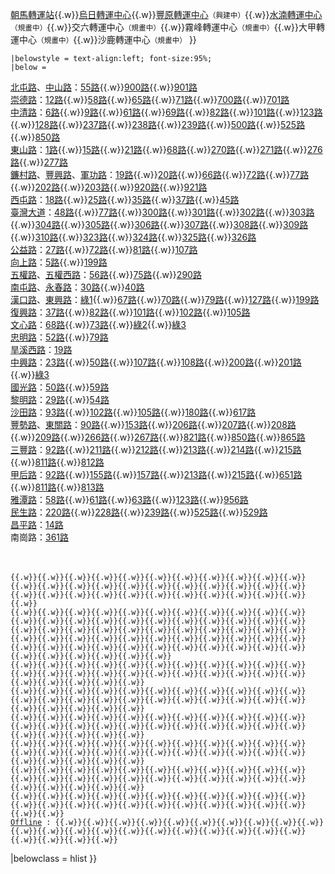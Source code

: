 {{Navbox
|name=臺中市公車
|title=[[臺中市公車]]
|state  = autocollapse
|tracking = <includeonly>no</includeonly>
|bodyclass = hlist
|groupstyle=width:9%
|group1=經營業者
|list1={{Navbox subgroup
|list1= * [[統聯客運]]
* [[中台灣客運]]
* [[國光客運]]
* [[東南客運]]
* [[建明客運]]
* [[捷順交通]]
* [[苗栗客運]]
* [[四方客運]]
* [[和欣客運]]
|list2= * [[台中客運]]
* [[仁友客運]]
* [[中鹿客運]]
* [[全航客運]]
* [[豐榮客運]]
* [[總達客運]]
* [[巨業交通]]
* [[豐原客運]]}}

|group2=列表
|list2= * [[臺中市公車路線列表|現存路線]]
* [[臺中市公車路線廢線列表|廢止路線]]

|group3=聯營路線
|list3= * [[台中市公車11路|11路]]
* [[台中市公車12路|12路]]
* [[台中市公車63路|63路]]
* [[台中市公車300路|300路]]
* [[台中市公車309路|309路]]
* [[台中市公車310路|310路]]
* [[台中市公車500路|500路]]
* [[台中市公車700路|700路]]

|group4=單循環路線
|list4= * [[台中市公車29路|29路]]
* [[台中市公車30路|30路]]
* [[台中市公車45路|45路]]
* [[台中市公車70路|70路]]
* [[台中市公車86路|86路]]
* [[台中市公車142路|142路]]
* [[台中市公車162路|162路]]
* [[台中市公車163路|163路]]
* [[台中市公車201路|201路]]
* [[台中市公車300路|300路]]
* [[台中市公車305路|305路]]
* [[台中市公車306路|306路]]
* [[台中市公車307路|307副線]]
* [[台中市公車309路|309路]]
* [[台中市公車310路|310路]]
* [[台中市公車901路|901路]]
* [[台中市公車綠3路|綠3]]
|group5=接駁性質路線
|list5= {{Navbox|child
| group1 = 計程車預約服務<br>（小黃公車）
|  list1 = * [[台中市公車黃1路|豐原球場線 黃1路]]
* [[台中市公車黃2路|東勢埤頭里線 黃2路]]
* [[台中市公車黃3路|新社新五村線 黃3路]]
* [[台中市公車黃4路|豐原朴子線 黃4路]]
* [[台中市公車黃5路|太平大里黃竹線 黃5路]]
* [[台中市公車黃6路|霧峰桐林線 黃6路]]
* [[台中市公車黃7路|霧峰象鼻線 黃7路]]
* [[台中市公車黃8路|霧峰烏日喀哩線 黃8路]] 
* [[台中市公車黃9路|和平新社白毛台線 黃9路]] 
* [[台中市公車黃10路|潭子神岡大富線 黃10路]] 
* [[台中市公車黃11路|龍井麗水線 黃11路]] 
* [[台中市公車黃12路|大甲大安線 黃12路]] 
* [[台中市公車黃13路|清水客-{庄}-線 黃13路]] 
* [[台中市公車黃14路|清水塭仔寮線 黃14路]] 
* [[台中市公車黃15路|沙鹿水裡社線 黃15路]]
}}
|group6=跨縣市公車
|list6= {{Navbox|child
| group1 = 臺中市⇔苗栗縣
|  list1 = * [[台中市公車97路|97路]]<sub>至苑裡鎮</sub>
* [[台中市公車181路|181路（含區間車1、2）]]<sub>至苑裡鎮</sub>
* [[台中市公車208路|208路]]<sub>至卓蘭鎮</sub>
* [[台中市公車253路|253路]]<sub>至泰安鄉士林村</sub>
* [[台中市公車258路|258路]]<sub>至卓蘭鎮</sub>
* [[台中市公車616路|616路]]<sub>至苑裡鎮</sub>
* [[台中市公車662路|662路]]<sub>至苑裡鎮</sub>
* [[台中市公車839路|839路]]<sub>至苑裡鎮</sub>
| group2 = 臺中市⇔彰化縣
|  list2 = * [[台中市公車101路|101路]]<sub>至彰化市</sub>
* [[台中市公車180路|180路]]<sub>至彰化市</sub>
| group3 = 臺中市⇔南投縣
|  list3 = * [[台中市公車108路|108路（含區間車）]]<sub>至草屯鎮</sub>
}}
|group7=高潛力公車
|list7= {{Navbox|child
| group1 = 第一期
|  list1 = * [[台中市公車71路|{{Brown|棕線 71路}}]]
* [[台中市公車72路|{{Green|綠線 72路}}]]
* [[台中市公車73路|{{Blue|藍線 73路}}]]
* [[台中市公車75路|{{Color|yellow|黃線 75路}}]]
* [[台中市公車77路|{{Orange|橘線 77路}}]]
* [[台中市公車79路|{{Red|紅線 79路}}]]
| group2 = 第二期
|  list2 = * [[台中市公車5路|5路]]
* [[台中市公車33路|33路]]
* [[台中市公車60路|60路]]
* [[台中市公車66路|66路]]
* [[台中市公車68路|68路]]
* [[台中市公車70路|70路]]
* [[台中市公車81路|81路]]
* [[台中市公車89路|89路]]
}} 
|group9=山海環公車
|list9={{Navbox|child
| group1 = 主環
|  list1 = * [[台中市公車90路|{{Color|#00A15C|和平山環線 90路}}]]
* [[台中市公車91路|{{Color|#B8860B|新社山環線 91路}}]]
* [[台中市公車92路|{{Color|#FF1493|豐安環線 92路}}]]
* [[台中市公車93路|{{Color|#007FFF|海環線 93路}}]]
| group2= 副環
|  list2 = * [[台中市公車142路|豐年社區環線 142路]]
* [[台中市公車235路|豐原圓環線 235路]]
* [[台中市公車616路|海環大甲線 616路]]
* [[台中市公車617路|海環烏日線 617路]]
* [[台中市公車661路|甲安環線 661路]]
* [[台中市公車677路|沙鹿龍井環線 677路]]
| group3= 市環
|  list3 = * [[台中市公車11路|時尚城中城線 11路]]
* [[台中市公車49路|工業區環線 49路]]
* [[台中市公車52路|忠明進化環線 52路]]
* [[台中市公車66路|大坑環線 66路]]
}}
|group10=快速公車
|list10={{Navbox|child
| group1 = 第一期新幹線公車
|  list1 = * [[台中市公車302路|{{Blue|機場線 302路{{Small|（原150路）}}}}]]
* [[台中市公車151路|{{Color|#73BF00|霧峰線 151路}}]]
* [[台中市公車152路|{{Color|#930093|豐原線 152路}}]]
* [[台中市公車153路|{{Color|#FF359A|高鐵谷關線 153路}}]]
* [[台中市公車154路|{{Color|#FF8000|中清大甲線 154路}}]]
* [[台中市公車155路|{{Color|#EAC100|后里線 155路}}]]
* [[台中市公車156路|{{Color|#4F9D9D|大雅線 156路}}]]
* [[台中市公車157路|{{Color|#0080FF|外埔線 157路}}]]
| group2 = 第二期新幹線公車
|  list2 = * [[台中市公車74路|環中太平線 74路]]
* [[台中市公車658路|大安線 658路]]
* [[台中市公車659路|幼獅線 659路]]
* [[台中市公車850路|中清谷關線 850路]]
* [[台中市公車651路|大甲外埔崇德線 651路]]
| group3 = 前高鐵快捷公車
|  list3 = * [[台中市公車160路|高鐵逢甲僑光線 160路]]
* [[台中市公車161路|高鐵中科線 161路]]
}}
|group11=跳蛙式公車
|list11={{Navbox|child
|group1=[[台中市幹線公車|市區幹線公車]]
|list1= * [[台中市公車100路|{{Color|grey|復興幹線 100路}}]]
* [[台中市公車200路|{{Color|brown|中興幹線 200路}}]]
* [[台中市公車300路|{{Color|blue|-{臺}-灣大道幹線 300路}}]]
* [[台中市公車500路|{{orange|中清幹線 500路}}]]
* [[台中市公車700路|{{Color|#EAC100|崇德幹線 700路}}]]
* [[台中市公車900路|{{red|北屯幹線 900路}}]]
|group2=[[臺灣大道|臺灣大道幹線]]公車
|list2={{Navbox subgroup
|group1=[[臺中市優化公車專用道|專用道]]
|list1= * [[台中市公車300路|{{Blue|300路}}]]
* [[台中市公車301路|{{Blue|301路}}]]
* [[台中市公車302路|{{Blue|302路}}]]
* [[台中市公車303路|{{Blue|303路}}]]
* [[台中市公車304路|{{Blue|304路}}]]
* [[台中市公車305路|{{Blue|305路}}]]
* [[台中市公車306路|{{Blue|306路}}]]
* [[台中市公車307路|{{Blue|307路}}]]
* [[台中市公車307路|{{Blue|307副}}]]
* [[台中市公車308路|{{Blue|308路}}]]
* [[台中市公車309路|{{Blue|309路}}]]
* [[台中市公車310路|{{Blue|310路}}]]
|group2=慢車道
|list2= * [[台中市公車323路|{{Blue|323路}}]]
* [[台中市公車324路|{{Blue|324路}}]]
* [[台中市公車325路|{{Blue|325路}}]]
* [[台中市公車326路|{{Blue|326路{{Small|（僅夜間行駛）}}}}]]
|group3=其他路線<!-- 路線非300～326路請列於此-->
|list3= * [[台中市公車48路|48路]]
* [[台中市公車73路|73路]]
* [[台中市公車77路|77路]]
}}
|group3=捷運接駁公車
|list3={{Navbox|child|
|group1=[[臺中捷運綠線|{{Color|{{臺中捷運色彩|綠}}|臺中捷運綠線}}]]接駁公車
|list1= * [[台中市公車綠1路|{{Color|{{臺中捷運色彩|綠}}|綠1{{Small|（原800路）}}}}]]
* [[台中市公車綠2路|{{Color|{{臺中捷運色彩|綠}}|綠2{{Small|（原53路北半）}}}}]]
* [[台中市公車綠3路|{{Color|{{臺中捷運色彩|綠}}|綠3{{Small|（原53路南半）}}}}]]
* [[台中市公車綠綠4|{{Color|{{臺中捷運色彩|綠}}|綠4{{Small|}}}}]]
}}
|group12=公車轉運站
|list12= [[臺中轉運站]]{{.w}}[[中港轉運站]]{{.w}}[[朝馬轉運站]]{{.w}}[[烏日轉運中心]]{{.w}}[[豐原轉運中心]]<small>（興建中）</small>{{.w}}[[水湳轉運中心]]<small>（規畫中）</small>{{.w}}交六轉運中心<small>（規畫中）</small>{{.w}}霧峰轉運中心<small>（規畫中）</small>{{.w}}大甲轉運中心<small>（規畫中）</small>{{.w}}沙鹿轉運中心<small>（規畫中）</small>
}}
 |belowstyle = text-align:left; font-size:95%;
 |below = {{HideH wno
|HeadStyle    = text-align: left; background: #ccccff
|Head         = 主要行駛道路
|collapsed    = yes
}}
[[北屯路]]、[[中山路 (潭子區)|中山路]]：[[台中市公車55路|55路]]{{.w}}[[台中市公車900路|900路]]{{.w}}[[台中市公車901路|901路]]<br>
[[崇德路 (台中市)|崇德路]]：[[台中市公車12路|12路]]{{.w}}[[台中市公車58路|58路]]{{.w}}[[台中市公車65路|65路]]{{.w}}[[台中市公車71路|71路]]{{.w}}[[台中市公車700路|700路]]{{.w}}[[台中市公車701路|701路]]<br>
[[中清路]]：[[台中市公車6路|6路]]{{.w}}[[台中市公車9路|9路]]{{.w}}[[台中市公車61路|61路]]{{.w}}[[台中市公車69路|69路]]{{.w}}[[台中市公車82路|82路]]{{.w}}[[台中市公車101路|101路]]{{.w}}[[台中市公車123路|123路]]{{.w}}[[台中市公車128路|128路]]{{.w}}[[台中市公車237路|237路]]{{.w}}[[台中市公車238路|238路]]{{.w}}[[台中市公車239路|239路]]{{.w}}[[台中市公車500路|500路]]{{.w}}[[台中市公車525路|525路]]{{.w}}[[台中市公車850路|850路]]<br>
[[東山路 (台中市)|東山路]]：[[台中市公車1路|1路]]{{.w}}[[台中市公車15路|15路]]{{.w}}[[台中市公車21路|21路]]{{.w}}[[台中市公車68路|68路]]{{.w}}[[台中市公車270路|270路]]{{.w}}[[台中市公車271路|271路]]{{.w}}[[台中市公車276路|276路]]{{.w}}[[台中市公車277路|277路]]<br>
[[鐮村路]]、[[豐興路 (台中市)|豐興路]]、[[軍功路 (台中市)|軍功路]]：[[台中市公車19路|19路]]{{.w}}[[台中市公車20路|20路]]{{.w}}[[台中市公車66路|66路]]{{.w}}[[台中市公車72路|72路]]{{.w}}[[台中市公車77路|77路]]{{.w}}[[台中市公車202路|202路]]{{.w}}[[台中市公車203路|203路]]{{.w}}[[台中市公車920路|920路]]{{.w}}[[台中市公車921路|921路]]<br>
[[西屯路]]：[[台中市公車18路|18路]]{{.w}}[[台中市公車25路|25路]]{{.w}}[[台中市公車35路|35路]]{{.w}}[[台中市公車37路|37路]]{{.w}}[[台中市公車45路|45路]]<br>
[[臺灣大道]]：[[台中市公車48路|48路]]{{.w}}[[台中市公車77路|77路]]{{.w}}[[台中市公車300路|300路]]{{.w}}[[台中市公車301路|301路]]{{.w}}[[台中市公車302路|302路]]{{.w}}[[台中市公車303路|303路]]{{.w}}[[台中市公車304路|304路]]{{.w}}[[台中市公車305路|305路]]{{.w}}[[台中市公車306路|306路]]{{.w}}[[台中市公車307路|307路]]{{.w}}[[台中市公車308路|308路]]{{.w}}[[台中市公車309路|309路]]{{.w}}[[台中市公車310路|310路]]{{.w}}[[台中市公車323路|323路]]{{.w}}[[台中市公車324路|324路]]{{.w}}[[台中市公車325路|325路]]{{.w}}[[台中市公車326路|326路]]<br>
[[公益路]]：[[台中市公車27路|27路]]{{.w}}[[台中市公車72路|72路]]{{.w}}[[台中市公車81路|81路]]{{.w}}[[台中市公車107路|107路]]<br>
[[向上路]]：[[台中市公車5路|5路]]{{.w}}[[台中市公車199路|199路]]<br>
[[五權路 (台中市區)|五權路]]、[[五權西路]]：[[台中市公車56路|56路]]{{.w}}[[台中市公車75路|75路]]{{.w}}[[台中市公車290路|290路]]<br>
[[南屯路]]、[[永春路]]：[[台中市公車30路|30路]]{{.w}}[[台中市公車40路|40路]]<br>
[[漢口路 (台中市)|漢口路]]、[[東興路 (台中市區)|東興路]]：[[台中市公車綠1路|綠1]]{{.w}}[[台中市公車67路|67路]]{{.w}}[[台中市公車70路|70路]]{{.w}}[[台中市公車79路|79路]]{{.w}}[[台中市公車127路|127路]]{{.w}}[[台中市公車199路|199路]]<br>
[[復興路 (台中市區)|復興路]]：[[台中市公車37路|37路]]{{.w}}[[台中市公車82路|82路]]{{.w}}[[台中市公車101路|101路]]{{.w}}[[台中市公車102路|102路]]{{.w}}[[台中市公車105路|105路]]<br>
[[文心路]]：[[台中市公車68路|68路]]{{.w}}[[台中市公車73路|73路]]{{.w}}[[台中市公車綠2路|綠2]]{{.w}}[[台中市公車綠3路|綠3]]<br>
[[忠明路]]：[[台中市公車52路|52路]]{{.w}}[[台中市公車79路|79路]]<br>
[[旱溪西路]]：[[台中市公車19路|19路]]<br>
[[中興路 (大里區)|中興路]]：[[台中市公車23路|23路]]{{.w}}[[台中市公車50路|50路]]{{.w}}[[台中市公車107路|107路]]{{.w}}[[台中市公車108路|108路]]{{.w}}[[台中市公車200路|200路]]{{.w}}[[台中市公車201路|201路]]{{.w}}[[台中市公車綠3路|綠3]]<br>
[[國光路|國光路]]：[[台中市公車50路|50路]]{{.w}}[[台中市公車59路|59路]]<br>
[[黎明路]]：[[台中市公車29路|29路]]{{.w}}[[台中市公車54路|54路]]<br>
[[沙田路 (台中市)|沙田路]]：[[台中市公車93路|93路]]{{.w}}[[台中市公車102路|102路]]{{.w}}[[台中市公車105路|105路]]{{.w}}[[台中市公車180路|180路]]{{.w}}[[台中市公車617路|617路]]<br>
[[豐勢路]]、[[東關路]]：[[台中市公車90路|90路]]{{.w}}[[台中市公車153路|153路]]{{.w}}[[台中市公車206路|206路]]{{.w}}[[台中市公車207路|207路]]{{.w}}[[台中市公車208路|208路]]{{.w}}[[台中市公車209路|209路]]{{.w}}[[台中市公車266路|266路]]{{.w}}[[台中市公車267路|267路]]{{.w}}[[台中市公車821路|821路]]{{.w}}[[台中市公車850路|850路]]{{.w}}[[台中市公車865路|865路]]<br>
[[三豐路 (台中市)|三豐路]]：[[台中市公車92路|92路]]{{.w}}[[台中市公車211路|211路]]{{.w}}[[台中市公車212路|212路]]{{.w}}[[台中市公車213路|213路]]{{.w}}[[台中市公車214路|214路]]{{.w}}[[台中市公車215路|215路]]{{.w}}[[台中市公車811路|811路]]{{.w}}[[台中市公車812路|812路]]<br>
[[甲后路]]：[[台中市公車92路|92路]]{{.w}}[[台中市公車155路|155路]]{{.w}}[[台中市公車157路|157路]]{{.w}}[[台中市公車213路|213路]]{{.w}}[[台中市公車215路|215路]]{{.w}}[[台中市公車651路|651路]]{{.w}}[[台中市公車811路|811路]]{{.w}}[[台中市公車813路|813路]]<br>
[[雅潭路]]：[[台中市公車58路|58路]]{{.w}}[[台中市公車61路|61路]]{{.w}}[[台中市公車63路|63路]]{{.w}}[[台中市公車123路|123路]]{{.w}}[[台中市公車956路|956路]]<br>
[[民生路 (大雅區)|民生路]]：[[台中市公車220路|220路]]{{.w}}[[台中市公車228路|228路]]{{.w}}[[台中市公車239路|239路]]{{.w}}[[台中市公車525路|525路]]{{.w}}[[台中市公車529路|529路]]<br>
[[昌平路 (台中市)|昌平路]]：[[台中市公車14路|14路]]<br>
南崗路：[[台中市公車361路|361路]]
 {{HideF}}
 {{HideH wno
 |HeadStyle    = text-align: left; background: #ccccff; 
 |Head         = [[臺中市公車路線列表|公車路線列表]]
 |collapsed    = yes
 }}
 {{tcbus|1}}{{.w}}{{tcbus|3}}{{.w}}{{tcbus|5}}{{.w}}{{tcbus|6}}{{.w}}{{tcbus|7}}{{.w}}{{tcbus|8}}{{.w}}{{tcbus|9}}{{.w}}{{tcbus|11}}{{.w}}{{tcbus|12}}{{.w}}{{tcbus|14}}{{.w}}{{tcbus|15}}{{.w}}{{tcbus|17}}{{.w}}{{tcbus|18}}{{.w}}{{tcbus|19}}{{.w}}{{tcbus|20}}{{.w}}{{tcbus|21}}{{.w}}{{tcbus|23}}{{.w}}{{tcbus|25}}{{.w}}{{tcbus|26}}{{.w}}{{tcbus|27}}{{.w}}{{tcbus|28}}{{.w}}{{tcbus|29}}{{.w}}{{tcbus|30}}{{.w}}{{tcbus|32}}{{.w}}{{tcbus|33}}{{.w}}{{tcbus|35}}{{.w}}{{tcbus|37}}{{.w}}{{tcbus|39}}{{.w}}{{tcbus|40}}{{.w}}{{tcbus|41}}{{.w}}{{tcbus|45}}{{.w}}{{tcbus|48}}{{.w}}{{tcbus|49}}{{.w}}{{tcbus|50}}{{.w}}<br>{{tcbus|51}}{{.w}}{{tcbus|52}}{{.w}}{{tcbus|54}}{{.w}}{{tcbus|55}}{{.w}}{{tcbus|56}}{{.w}}{{tcbus|58}}{{.w}}{{tcbus|59}}{{.w}}{{tcbus|60}}{{.w}}{{tcbus|61}}{{.w}}{{tcbus|63}}{{.w}}{{tcbus|65}}{{.w}}{{tcbus|66}}{{.w}}{{tcbus|67}}{{.w}}{{tcbus|68}}{{.w}}{{tcbus|69}}{{.w}}{{tcbus|70}}{{.w}}{{tcbus|71}}{{.w}}{{tcbus|72}}{{.w}}{{tcbus|73}}{{.w}}{{tcbus|74}}{{.w}}{{tcbus|75}}{{.w}}{{tcbus|77}}{{.w}}{{tcbus|79}}{{.w}}{{tcbus|81}}{{.w}}{{tcbus|82}}{{.w}}{{tcbus|83}}{{.w}}{{tcbus|85}}{{.w}}{{tcbus|86}}{{.w}}{{tcbus|89}}{{.w}}{{tcbus|90}}{{.w}}{{tcbus|91}}{{.w}}{{tcbus|92}}{{.w}}{{tcbus|93}}{{.w}}<br>{{tcbus|95}}{{.w}}{{tcbus|97}}{{.w}}{{tcbus|98}}{{.w}}{{tcbus|99}}{{.w}}{{tcbus|101}}{{.w}}{{tcbus|102}}{{.w}}{{tcbus|105}}{{.w}}{{tcbus|107}}{{.w}}{{tcbus|108}}{{.w}}{{tcbus|111}}{{.w}}{{tcbus|123}}{{.w}}{{tcbus|127}}{{.w}}{{tcbus|128}}{{.w}}{{tcbus|131}}{{.w}}{{tcbus|132}}{{.w}}{{tcbus|133}}{{.w}}{{tcbus|142}}{{.w}}{{tcbus|151}}{{.w}}{{tcbus|152}}{{.w}}{{tcbus|153}}{{.w}}{{tcbus|154}}{{.w}}{{tcbus|155}}{{.w}}{{tcbus|156}}{{.w}}{{tcbus|157}}{{.w}}{{tcbus|158}}{{.w}}{{tcbus|159}}{{.w}}{{tcbus|160}}{{.w}}{{tcbus|161}}{{.w}}<br>{{tcbus|162}}{{.w}}{{tcbus|163}}{{.w}}{{tcbus|164}}{{.w}}{{tcbus|165}}{{.w}}{{tcbus|170}}{{.w}}{{tcbus|171}}{{.w}}{{tcbus|172}}{{.w}}{{tcbus|178}}{{.w}}{{tcbus|179}}{{.w}}{{tcbus|180}}{{.w}}{{tcbus|181}}{{.w}}{{tcbus|182}}{{.w}}{{tcbus|183}}{{.w}}{{tcbus|185}}{{.w}}{{tcbus|186}}{{.w}}{{tcbus|199}}{{.w}}{{tcbus|200}}{{.w}}{{tcbus|201}}{{.w}}{{tcbus|202}}{{.w}}{{tcbus|203}}{{.w}}{{tcbus|206}}{{.w}}{{tcbus|207}}{{.w}}{{tcbus|208}}{{.w}}{{tcbus|209}}{{.w}}{{tcbus|210}}{{.w}}{{tcbus|211}}{{.w}}{{tcbus|212}}{{.w}}<br>{{tcbus|213}}{{.w}}{{tcbus|214}}{{.w}}{{tcbus|215}}{{.w}}{{tcbus|216}}{{.w}}{{tcbus|218}}{{.w}}{{tcbus|219}}{{.w}}{{tcbus|220}}{{.w}}{{tcbus|223}}{{.w}}{{tcbus|226}}{{.w}}{{tcbus|227}}{{.w}}{{tcbus|228}}{{.w}}{{tcbus|232}}{{.w}}{{tcbus|235}}{{.w}}{{tcbus|237}}{{.w}}{{tcbus|238}}{{.w}}{{tcbus|239}}{{.w}}{{tcbus|242}}{{.w}}{{tcbus|243}}{{.w}}{{tcbus|245}}{{.w}}{{tcbus|246}}{{.w}}{{tcbus|248}}{{.w}}{{tcbus|249}}{{.w}}{{tcbus|250}}{{.w}}{{tcbus|251}}{{.w}}{{tcbus|252}}{{.w}}{{tcbus|253}}{{.w}}{{tcbus|258}}{{.w}}<br>{{tcbus|260}}{{.w}}{{tcbus|261}}{{.w}}{{tcbus|263}}{{.w}}{{tcbus|264}}{{.w}}{{tcbus|265}}{{.w}}{{tcbus|266}}{{.w}}{{tcbus|267}}{{.w}}{{tcbus|269}}{{.w}}{{tcbus|270}}{{.w}}{{tcbus|271}}{{.w}}{{tcbus|272}}{{.w}}{{tcbus|273}}{{.w}}{{tcbus|275}}{{.w}}{{tcbus|276}}{{.w}}{{tcbus|277}}{{.w}}{{tcbus|278}}{{.w}}{{tcbus|279}}{{.w}}{{tcbus|280}}{{.w}}{{tcbus|281}}{{.w}}{{tcbus|282}}{{.w}}{{tcbus|283}}{{.w}}{{tcbus|284}}{{.w}}{{tcbus|285}}{{.w}}{{tcbus|286}}{{.w}}{{tcbus|287}}{{.w}}{{tcbus|288}}{{.w}}{{tcbus|289}}{{.w}}<br>{{tcbus|290}}{{.w}}{{tcbus|291}}{{.w}}{{tcbus|300}}{{.w}}{{tcbus|301}}{{.w}}{{tcbus|302}}{{.w}}{{tcbus|303}}{{.w}}{{tcbus|304}}{{.w}}{{tcbus|305}}{{.w}}{{tcbus|306}}{{.w}}{{tcbus|307}}{{.w}}{{tcbus|308}}{{.w}}{{tcbus|309}}{{.w}}{{tcbus|310}}{{.w}}{{tcbus|323}}{{.w}}{{tcbus|324}}{{.w}}{{tcbus|325}}{{.w}}{{tcbus|326}}{{.w}}{{tcbus|351}}{{.w}}{{tcbus|352}}{{.w}}{{tcbus|353}}{{.w}}{{tcbus|354}}{{.w}}{{tcbus|355}}{{.w}}{{tcbus|356}}{{.w}}{{tcbus|357}}{{.w}}{{tcbus|358}}{{.w}}{{tcbus|359}}{{.w}}{{tcbus|361}}{{.w}}<br>{{tcbus|365}}{{.w}}{{tcbus|368}}{{.w}}{{tcbus|500}}{{.w}}{{tcbus|525}}{{.w}}{{tcbus|529}}{{.w}}{{tcbus|616}}{{.w}}{{tcbus|617}}{{.w}}{{tcbus|651}}{{.w}}{{tcbus|657}}{{.w}}{{tcbus|658}}{{.w}}{{tcbus|659}}{{.w}}{{tcbus|661}}{{.w}}{{tcbus|662}}{{.w}}{{tcbus|668}}{{.w}}{{tcbus|677}}{{.w}}{{tcbus|688}}{{.w}}{{tcbus|699}}{{.w}}{{tcbus|700}}{{.w}}{{tcbus|701}}{{.w}}{{tcbus|811}}{{.w}}{{tcbus|812}}{{.w}}{{tcbus|813}}{{.w}}{{tcbus|821}}{{.w}}{{tcbus|839}}{{.w}}{{tcbus|850}}{{.w}}{{tcbus|865}}{{.w}}{{tcbus|866}}{{.w}}<br>{{tcbus|900}}{{.w}}{{tcbus|901}}{{.w}}{{tcbus|920}}{{.w}}{{tcbus|921}}{{.w}}{{tcbus|922}}{{.w}}{{tcbus|956}}{{.w}}{{tcbus|989}}{{.w}}{{tcbus|綠1|||G1}}{{.w}}{{tcbus|綠2|||G2}}{{.w}}{{tcbus|綠3|||G3}}{{.w}}{{tcbus|黃1|||Y1}}{{.w}}{{tcbus|黃2|||Y2}}{{.w}}{{tcbus|黃3|||Y3}}{{.w}}{{tcbus|黃4|||Y4}}{{.w}}{{tcbus|黃5|||Y5}}{{.w}}{{tcbus|黃6|||Y6}}{{.w}}{{tcbus|黃7|||Y7}}{{.w}}{{tcbus|黃8|||Y8}}{{.w}}{{tcbus|黃9|||Y9}}{{.w}}{{tcbus|黃10|||Y10}}{{.w}}{{tcbus|黃11|||Y11}}{{.w}}{{tcbus|黃12|||Y12}}{{.w}}{{tcbus|黃13|||Y13}}{{.w}}{{tcbus|黃14|||Y14}}{{.w}}{{tcbus|黃15|||Y15}}<br>[[臺中市公車路線廢線列表|Offline]] : {{tcbus|16|gray|2016年|<s>16</s>}}{{.w}}{{tcbus|22|gray|2011年|<s>22</s>}}{{.w}}{{tcbus|31|gray|2016年|<s>31</s>}}{{.w}}{{tcbus|53|gray|2021年|<s>53</s>}}{{.w}}{{tcbus|100|gray|2017年|<s>100</s>}}{{.w}}{{tcbus|115|gray|2015年|<s>115</s>}}{{.w}}{{tcbus|125|gray|2017年|<s>125</s>}}{{.w}}{{tcbus|173|gray|2013年|<s>173</s>}}{{.w}}{{tcbus|175|gray|2015年|<s>175</s>}}{{.w}}{{tcbus|176|gray|2015年|<s>176</s>}}{{.w}}{{tcbus|177|gray|2015年|<s>177</s>}}{{.w}}{{tcbus|217|gray|2017年|<s>217</s>}}{{.w}}{{tcbus|221|gray|2014年|<s>221</s>}}{{.w}}{{tcbus|229|gray|2020年|<s>229</s>}}{{.w}}{{tcbus|240|gray|2018年|<s>240</s>}}{{.w}}{{tcbus|259|gray|2014年|<s>259</s>}}{{.w}}{{tcbus|268|gray|2014年|<s>268</s>}}{{.w}}{{tcbus|291|gray|2013年|<s>291</s>}}{{.w}}{{tcbus|655|gray|2021年|<s>655</s>}}{{.w}}{{tcbus|800|gray|2021年|<s>800</s>}}{{.w}}{{tcbus|A1|gray|2022年|<s>A1</s>}}{{.w}}{{tcbus|A2|gray|2022年|<s>A2</s>}}{{.w}}{{tcbus|A3|gray|2022年|<s>A3</s>}}{{.w}}{{tcbus|藍6|gray|2015年|<s>BL6</s>}}{{.w}}{{tcbus|藍7|gray|2015年|<s>BL7</s>}}{{.w}}{{tcbus|藍12|gray|2015年|<s>BL12</s>}}
 {{HideF}}{{臺灣大眾運輸}}
|belowclass = hlist
}}<noinclude>
{{collapsible option}}
[[Category:臺中公車模板| ]]
[[Category:台中市公車| ]]
</noinclude>